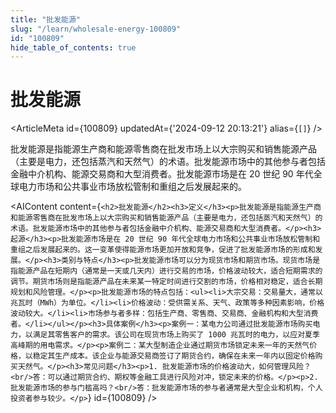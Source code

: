 ```yaml
---
title: "批发能源"
slug: "/learn/wholesale-energy-100809"
id: "100809"
hide_table_of_contents: true
---
```



# 批发能源

<ArticleMeta id={100809} updatedAt={'2024-09-12 20:13:21'} alias={`[]`} />
<div className='border-solid border-b border-t-0 my-4 border-[var(--ifm-color-gray-300)]' />

批发能源是指能源生产商和能源零售商在批发市场上以大宗购买和销售能源产品（主要是电力，还包括蒸汽和天然气）的术语。批发能源市场中的其他参与者包括金融中介机构、能源交易商和大型消费者。批发能源市场是在 20 世纪 90 年代全球电力市场和公共事业市场放松管制和重组之后发展起来的。

<AIContent content={`<h2>批发能源</h2><h3>定义</h3><p>批发能源是指能源生产商和能源零售商在批发市场上以大宗购买和销售能源产品（主要是电力，还包括蒸汽和天然气）的术语。批发能源市场中的其他参与者包括金融中介机构、能源交易商和大型消费者。</p><h3>起源</h3><p>批发能源市场是在 20 世纪 90 年代全球电力市场和公共事业市场放松管制和重组之后发展起来的。这一变革使得能源市场更加开放和竞争，促进了批发能源市场的形成和发展。</p><h3>类别与特点</h3><p>批发能源市场可以分为现货市场和期货市场。现货市场是指能源产品在短期内（通常是一天或几天内）进行交易的市场，价格波动较大，适合短期需求的调节。期货市场则是指能源产品在未来某一特定时间进行交割的市场，价格相对稳定，适合长期规划和风险管理。</p><p>批发能源市场的特点包括：<ul><li>大宗交易：交易量大，通常以兆瓦时（MWh）为单位。</li><li>价格波动：受供需关系、天气、政策等多种因素影响，价格波动较大。</li><li>市场参与者多样：包括生产商、零售商、交易商、金融机构和大型消费者。</li></ul></p><h3>具体案例</h3><p>案例一：某电力公司通过批发能源市场购买电力，以满足其零售客户的需求。该公司在现货市场上购买了 1000 兆瓦时的电力，以应对夏季高峰期的用电需求。</p><p>案例二：某大型制造企业通过期货市场锁定未来一年的天然气价格，以稳定其生产成本。该企业与能源交易商签订了期货合约，确保在未来一年内以固定价格购买天然气。</p><h3>常见问题</h3><p>1. 批发能源市场的价格波动大，如何管理风险？<br/>答：可以通过期货合约、期权等金融工具进行风险对冲，锁定未来的价格。</p><p>2. 批发能源市场的参与门槛高吗？<br/>答：批发能源市场的参与者通常是大型企业和机构，个人投资者参与较少。</p>`} id={100809} />
